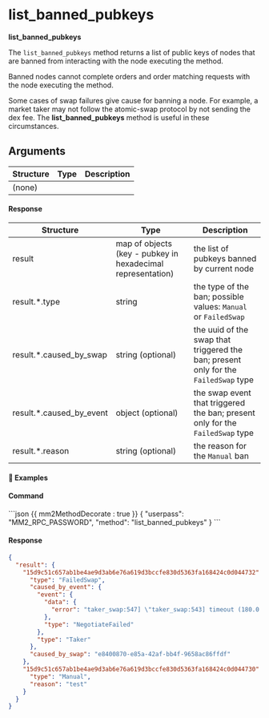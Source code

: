 # list_banned_pubkeys

**list_banned_pubkeys**

The `list_banned_pubkeys` method returns a list of public keys of nodes that are banned from interacting with the node executing the method.

Banned nodes cannot complete orders and order matching requests with the node executing the method.

<Note>

Some cases of swap failures give cause for banning a node. For example, a market taker may not follow the atomic-swap protocol by not sending the dex fee. The <b>list_banned_pubkeys</b> method is useful in these circumstances.

</Note>

## Arguments

| Structure | Type | Description |
| --------- | ---- | ----------- |
| (none)    |      |             |

#### Response

| Structure                 | Type                                                        | Description                                                                         |
| ------------------------- | ----------------------------------------------------------- | ----------------------------------------------------------------------------------- |
| result                    | map of objects (key - pubkey in hexadecimal representation) | the list of pubkeys banned by current node                                          |
| result.\*.type            | string                                                      | the type of the ban; possible values: `Manual` or `FailedSwap`                      |
| result.\*.caused_by_swap  | string (optional)                                           | the uuid of the swap that triggered the ban; present only for the `FailedSwap` type |
| result.\*.caused_by_event | object (optional)                                           | the swap event that triggered the ban; present only for the `FailedSwap` type       |
| result.\*.reason          | string (optional)                                           | the reason for the `Manual` ban                                                     |

#### 📌 Examples

#### Command

<CodeGroup title="" tag="POST" label="list_banned_pubkeys">
```json {{ mm2MethodDecorate : true }}
{
  "userpass": "MM2_RPC_PASSWORD",
  "method": "list_banned_pubkeys"
}
```
</CodeGroup>


<CollapsibleSection expandedText='Hide Response' collapsedText='Show Response'>

#### Response

```json
{
  "result": {
    "15d9c51c657ab1be4ae9d3ab6e76a619d3bccfe830d5363fa168424c0d044732": {
      "type": "FailedSwap",
      "caused_by_event": {
        "event": {
          "data": {
            "error": "taker_swap:547] \"taker_swap:543] timeout (180.0 > 180.0)\""
          },
          "type": "NegotiateFailed"
        },
        "type": "Taker"
      },
      "caused_by_swap": "e8400870-e85a-42af-bb4f-9658ac86ffdf"
    },
    "15d9c51c657ab1be4ae9d3ab6e76a619d3bccfe830d5363fa168424c0d044730": {
      "type": "Manual",
      "reason": "test"
    }
  }
}
```

</CollapsibleSection>
